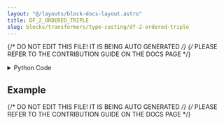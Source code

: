 ```yaml
---
layout: "@/layouts/block-docs-layout.astro"
title: DF_2_ORDERED_TRIPLE
slug: blocks/transformers/type-casting/df-2-ordered-triple
---
```


{/* DO NOT EDIT THIS FILE! IT IS BEING AUTO GENERATED */}
{/* PLEASE REFER TO THE CONTRIBUTION GUIDE ON THE DOCS PAGE */}


<PythonDocsDisplay docstring={docstring} />

<details>
<summary>Python Code</summary>

```python
from flojoy import flojoy, DataFrame, OrderedTriple


@flojoy
def DF_2_ORDERED_TRIPLE(
    default: DataFrame, x: int = 0, y: int = 1, z: int = 2
) -> OrderedTriple:
    """The DF_2_ORDERED_TRIPLE node converts a dataframe type data into an OrderedTriple type data.

    It takes one dataframe type data and selects 3 different columns to generate the OrderedTriple type.

    Inputs
    ------
    default : DataFrame
        The input dataframe to which we apply the conversion to.

    Parameters
    ----------
    x : int
        The index of the column that represents the x-axis.
    y : int
        The index of the column that represents the y-axis.
    z : int
        The index of the column that represents the z-axis.

    Returns
    -------
    OrderedTriple
        The OrderedTriple result from the conversion of the input.
    """

    df = default.m
    if df.shape[1] < 3:
        raise AssertionError(
            f"The DataFrame needs to have a shape greater than 2 in order to be converted to the OrderedTriple type, got: {df.shape[1]}"
        )

    x_list = df.iloc[:, x]
    y_list = df.iloc[:, y]
    z_list = df.iloc[:, z]

    x_numpy = x_list.to_numpy(dtype=object)
    y_numpy = y_list.to_numpy(dtype=object)
    z_numpy = z_list.to_numpy(dtype=object)

    return OrderedTriple(x=x_numpy, y=y_numpy, z=z_numpy)

```

[Find this Flojoy Block on GitHub](https://github.com/flojoy-ai/blocks/blob/main/blocks/TRANSFORMERS/TYPE_CASTING/DF_2_ORDERED_TRIPLE/DF_2_ORDERED_TRIPLE.py)

</details>

## Example


<GetHelpWidget />


<AppDisplay app={app} blockName="DF_2_ORDERED_TRIPLE" client:visible />


<Example />

{/* DO NOT EDIT THIS FILE! IT IS BEING AUTO GENERATED */}
{/* PLEASE REFER TO THE CONTRIBUTION GUIDE ON THE DOCS PAGE */}
